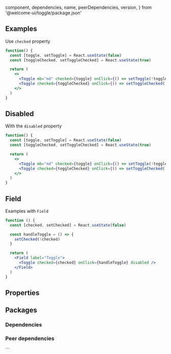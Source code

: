 
  component,
  dependencies,
  name,
  peerDependencies,
  version,
} from '@welcome-ui/toggle/package.json'

<Showcase
  version={version}
  name={name}
  component={component}
  description="Allows user to activate or deactivate an option."
/>

## Examples

Use `checked` property

```jsx
function() {
  const [toggle, setToggle] = React.useState(false)
  const [toggleChecked, setToggleChecked] = React.useState(true)

  return (
    <>
      <Toggle mb="md" checked={toggle} onClick={() => setToggle(!toggle)} />
      <Toggle checked={toggleChecked} onClick={() => setToggleChecked(!toggleChecked)} />
    </>
  )
}
```

## Disabled

With the `disabled` property

```jsx
function() {
  const [toggle, setToggle] = React.useState(false)
  const [toggleChecked, setToggleChecked] = React.useState(true)

  return (
    <>
      <Toggle mb="md" checked={toggle} onClick={() => setToggle(!toggle)} disabled />
      <Toggle checked={toggleChecked} onClick={() => setToggleChecked(!toggleChecked)} disabled />
    </>
  )
}
```

## Field

Examples with `Field`

```jsx
function () {
  const [checked, setChecked] = React.useState(false)

  const handleToggle = () => {
    setChecked(!checked)
  }

  return (
    <Field label="Toggle">
      <Toggle checked={checked} onClick={handleToggle} disabled />
    </Field>
  )
}
```

## Properties

<Props propTypes={props.propTypes.Toggle} />

## Packages

### Dependencies

<Dependencies dependencies={dependencies} />

### Peer dependencies

<Dependencies dependencies={peerDependencies} />

<Pagination />
```
